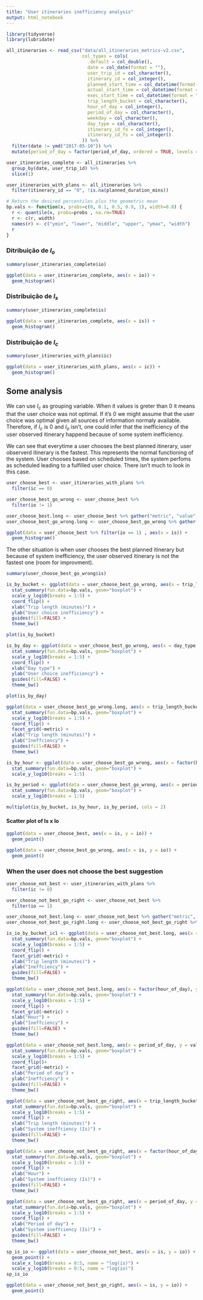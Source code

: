 ```yaml
---
title: "User itineraries inefficiency analysis"
output: html_notebook
---
```



```r
library(tidyverse)
library(lubridate)

all_itineraries <- read_csv("data/all_itineraries_metrics-v2.csv",
                            col_types = cols(
                              .default = col_double(),
                              date = col_date(format = ""),
                              user_trip_id = col_character(),
                              itinerary_id = col_integer(),
                              planned_start_time = col_datetime(format = ""),
                              actual_start_time = col_datetime(format = ""),
                              exec_start_time = col_datetime(format = ""),
                              trip_length_bucket = col_character(),
                              hour_of_day = col_integer(),
                              period_of_day = col_character(),
                              weekday = col_character(),
                              day_type = col_character(),
                              itinerary_id_fo = col_integer(),
                              itinerary_id_fs = col_integer()
                            )) %>%
  filter(date != ymd("2017-05-10")) %>%
  mutate(period_of_day = factor(period_of_day, ordered = TRUE, levels = c("early_morning", "morning", "midday", "afternoon","evening", "night")))

user_itineraries_complete <- all_itineraries %>%
  group_by(date, user_trip_id) %>%
  slice(1)

user_itineraries_with_plans <- all_itineraries %>%
  filter(itinerary_id == "0", !is.na(planned_duration_mins))

```
```r
# Return the desired percentiles plus the geometric mean
bp.vals <- function(x, probs=c(0, 0.1, 0.5, 0.9, 1), width=0.8) {
  r <- quantile(x, probs=probs , na.rm=TRUE)
  r <- c(r, width)
  names(r) <- c("ymin", "lower", "middle", "upper", "ymax", "width")
  r
}
```

### Ditribuição de $I_o$

```r
summary(user_itineraries_complete$io)

ggplot(data = user_itineraries_complete, aes(x = io)) +
  geom_histogram()
```

### Distribuição de $I_s$

```r
summary(user_itineraries_complete$is)

ggplot(data = user_itineraries_complete, aes(x = is)) +
  geom_histogram()
```

### Distribuição de $I_c$

```r
summary(user_itineraries_with_plans$ic)

ggplot(data = user_itineraries_with_plans, aes(x = ic)) +
  geom_histogram()
```

## Some analysis


We can use $I_c$ as grouping variable. When it values is greter than 0 it means that the user choice was not optimal. If it's 0 we might assume that the user choice was optimal given all sources of information normaly available. Therefore, if $I_c$ is 0 and $I_o$ isn't, one could infer that the inefficiency of the user observed itinerary happend because of some system inefficiency.

We can see that everytime a user chooses the best planned itinerary, user observerd itinerary is the fastest. This represents the normal functioning of the system. User chooses based on scheduled times, the system perfoms as scheduled leading to a fulfilled user choice. There isn't much to look in this case.

```r
user_choose_best <- user_itineraries_with_plans %>%
  filter(ic == 0)

user_choose_best_go_wrong <- user_choose_best %>% 
  filter(io != 1)

user_choose_best.long <- user_choose_best %>% gather("metric", "value", io:is)
user_choose_best_go_wrong.long <- user_choose_best_go_wrong %>% gather("metric", "value", io:is)

```
```r
ggplot(data = user_choose_best %>% filter(io == 1) , aes(x = is)) +
  geom_histogram()
```

The other situation is when user chooses the best planned itinerary but because of system inefficiency, the user observed itinerary is not the fastest one (room for improvment). 

```r
summary(user_choose_best_go_wrong$is)
```

```r
is_by_bucket <- ggplot(data = user_choose_best_go_wrong, aes(x = trip_length_bucket, y = io, fill="#fc8d62")) +
  stat_summary(fun.data=bp.vals, geom="boxplot") +
  scale_y_log10(breaks = 1:5) +
  coord_flip() +
  xlab("Trip length (minutes)") +
  ylab("User choice inefficiency") + 
  guides(fill=FALSE) +
  theme_bw()

plot(is_by_bucket)
```
```r
is_by_day <- ggplot(data = user_choose_best_go_wrong, aes(x = day_type, y = io, fill="#fc8d62")) +
  stat_summary(fun.data=bp.vals, geom="boxplot") +
  scale_y_log10(breaks = 1:5) +
  coord_flip() +
  xlab("Day type") +
  ylab("User choice inefficiency") + 
  guides(fill=FALSE) +
  theme_bw()

plot(is_by_day)
```

```r

ggplot(data = user_choose_best_go_wrong.long, aes(x = trip_length_bucket, y = value, fill="#fc8d62")) +
  stat_summary(fun.data=bp.vals, geom="boxplot") +
  scale_y_log10(breaks = 1:5) +
  coord_flip() +
  facet_grid(~metric) +
  xlab("Trip length (minutes)") +
  ylab("Ineffciency") + 
  guides(fill=FALSE) +
  theme_bw()

is_by_hour <- ggplot(data = user_choose_best_go_wrong, aes(x = factor(hour_of_day), y = is)) +
  stat_summary(fun.data=bp.vals, geom="boxplot") +
  scale_y_log10(breaks = 1:5)

is_by_period <- ggplot(data = user_choose_best_go_wrong, aes(x = period_of_day, y = is)) +
  stat_summary(fun.data=bp.vals, geom="boxplot") +
  scale_y_log10(breaks = 1:5)

multiplot(is_by_bucket, is_by_hour, is_by_period, cols = 2)
```
#### Scatter plot of Is x Io

```r
ggplot(data = user_choose_best, aes(x = is, y = io)) +
  geom_point()

ggplot(data = user_choose_best_go_wrong, aes(x = is, y = io)) +
  geom_point()
```


### When the user does not choose the best suggestion

```r
user_choose_not_best <- user_itineraries_with_plans %>%
  filter(ic != 0)

user_choose_not_best_go_right <- user_choose_not_best %>%
  filter(io == 1)

user_choose_not_best.long <- user_choose_not_best %>% gather("metric", "value", io:is)
user_choose_not_best_go_right.long <- user_choose_not_best_go_right %>% gather("metric", "value", io:is)
```
```r

is_io_by_bucket_ic1 <- ggplot(data = user_choose_not_best.long, aes(x = trip_length_bucket, y = value, fill="#fc8d62")) +
  stat_summary(fun.data=bp.vals, geom="boxplot") +
  scale_y_log10(breaks = 1:5) +
  coord_flip() +
  facet_grid(~metric) +
  xlab("Trip length (minutes)") +
  ylab("Ineffciency") + 
  guides(fill=FALSE) +
  theme_bw()

ggplot(data = user_choose_not_best.long, aes(x = factor(hour_of_day), y = value, fill="#fc8d62")) +
  stat_summary(fun.data=bp.vals, geom="boxplot") +
  scale_y_log10(breaks = 1:5) +
  coord_flip() +
  facet_grid(~metric) +
  xlab("Hour") +
  ylab("Ineffciency") + 
  guides(fill=FALSE) +
  theme_bw()

ggplot(data = user_choose_not_best.long, aes(x = period_of_day, y = value, fill="#fc8d62")) +
  stat_summary(fun.data=bp.vals, geom="boxplot") +
  scale_y_log10(breaks = 1:5) +
  coord_flip()+
  facet_grid(~metric) +
  xlab("Period of day") +
  ylab("Ineffciency") + 
  guides(fill=FALSE) +
  theme_bw()
```
```r
ggplot(data = user_choose_not_best_go_right, aes(x = trip_length_bucket, y = is, fill="#fc8d62")) +
  stat_summary(fun.data=bp.vals, geom="boxplot") +
  scale_y_log10(breaks = 1:5) +
  coord_flip() +
  xlab("Trip length (minutes)") +
  ylab("System ineffciency (Is)") + 
  guides(fill=FALSE) +
  theme_bw()

ggplot(data = user_choose_not_best_go_right, aes(x = factor(hour_of_day), y = is, fill="#fc8d62")) +
  stat_summary(fun.data=bp.vals, geom="boxplot") +
  scale_y_log10(breaks = 1:5) +
  coord_flip() +
  xlab("Hour") +
  ylab("System ineffciency (Is)") + 
  guides(fill=FALSE) +
  theme_bw()

ggplot(data = user_choose_not_best_go_right, aes(x = period_of_day, y = is, fill="#fc8d62")) +
  stat_summary(fun.data=bp.vals, geom="boxplot") +
  scale_y_log10(breaks = 1:5) +
  coord_flip() +
  xlab("Period of day") +
  ylab("System ineffciency (Is)") + 
  guides(fill=FALSE) +
  theme_bw()

```
```r
sp_is_io <- ggplot(data = user_choose_not_best, aes(x = is, y = io)) +
  geom_point() +
  scale_x_log10(breaks = 0:5, name = "log(is)") +
  scale_y_log10(breaks = 0:5, name = "log(io)")
sp_is_io

ggplot(data = user_choose_not_best_go_right, aes(x = is, y = io)) +
  geom_point()
```


